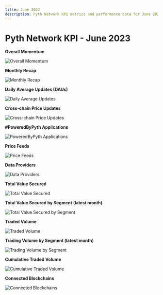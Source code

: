 ```yaml
---
title: June 2023
description: Pyth Network KPI metrics and performance data for June 2023.
---
```


# Pyth Network KPI - June 2023

**Overall Momentum**

![Overall Momentum](/images/kpi/june-23/pyth-momentum-jun-23.jpg)

**Monthly Recap**

![Monthly Recap](/images/kpi/june-23/pyth-jun-23.jpg)

**Daily Average Updates (DAUs)**

![Daily Average Updates](/images/kpi/june-23/jun-23-daily-average-updates.png)

**Cross-chain Price Updates**

![Cross-chain Price Updates](/images/kpi/june-23/jun-23-monthly-price-update.png)

**#PoweredByPyth Applications**

![PoweredByPyth Applications](/images/kpi/june-23/jun-23-apps-integrations.png)

**Price Feeds**

![Price Feeds](/images/kpi/june-23/jun-23-price-feeds.png)

**Data Providers**

![Data Providers](/images/kpi/june-23/jun-23-data-providers.png)

**Total Value Secured**

![Total Value Secured](/images/kpi/june-23/jun-23-all-chain-tvs.png)

**Total Value Secured by Segment (latest month)**

![Total Value Secured by Segment](/images/kpi/june-23/jun-23-dapps-tvs.png)

**Traded Volume**

![Traded Volume](/images/kpi/june-23/jun-23-all-chain-volume.png)

**Trading Volume by Segment (latest month)**

![Trading Volume by Segment](/images/kpi/june-23/jun-23-trading-volume.png)

**Cumulative Traded Volume**

![Cumulative Traded Volume](/images/kpi/june-23/jun-23-traded-volume.png)

**Connected Blockchains**

![Connected Blockchains](/images/kpi/june-23/jun-23-connected-blockchains.png)
